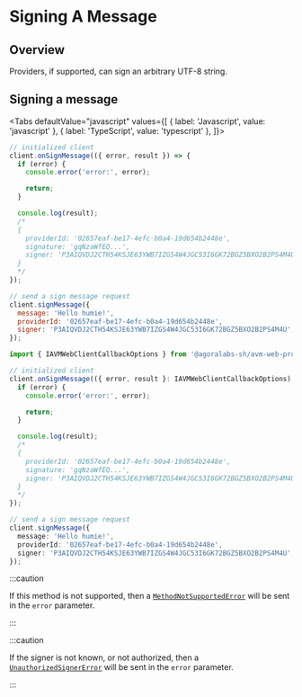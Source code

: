 
# Signing A Message

<TOCInline
  maxHeadingLevel={4}
  toc={toc}
/>

## Overview

Providers, if supported, can sign an arbitrary UTF-8 string.

## Signing a message

<Tabs
  defaultValue="javascript"
  values={[
    { label: 'Javascript', value: 'javascript' },
    { label: 'TypeScript', value: 'typescript' },
  ]}>
  <TabItem value="javascript">

```js
// initialized client
client.onSignMessage(({ error, result }) => {
  if (error) {
    console.error('error:', error);

    return;
  }

  console.log(result);
  /*
  {
    providerId: '02657eaf-be17-4efc-b0a4-19d654b2448e',
    signature: 'gqNzaWfEQ...',
    signer: 'P3AIQVDJ2CTH54KSJE63YWB7IZGS4W4JGC53I6GK72BGZ5BXO2B2PS4M4U',
  }
  */
});

// send a sign message request
client.signMessage({
  message: 'Hello humie!',
  providerId: '02657eaf-be17-4efc-b0a4-19d654b2448e',
  signer: 'P3AIQVDJ2CTH54KSJE63YWB7IZGS4W4JGC53I6GK72BGZ5BXO2B2PS4M4U',
});
```

  </TabItem>
  <TabItem value="typescript">

```typescript
import { IAVMWebClientCallbackOptions } from '@agoralabs-sh/avm-web-provider';

// initialized client
client.onSignMessage(({ error, result }: IAVMWebClientCallbackOptions) => {
  if (error) {
    console.error('error:', error);

    return;
  }

  console.log(result);
  /*
  {
    providerId: '02657eaf-be17-4efc-b0a4-19d654b2448e',
    signature: 'gqNzaWfEQ...',
    signer: 'P3AIQVDJ2CTH54KSJE63YWB7IZGS4W4JGC53I6GK72BGZ5BXO2B2PS4M4U',
  }
  */
});

// send a sign message request
client.signMessage({
  message: 'Hello humie!',
  providerId: '02657eaf-be17-4efc-b0a4-19d654b2448e',
  signer: 'P3AIQVDJ2CTH54KSJE63YWB7IZGS4W4JGC53I6GK72BGZ5BXO2B2PS4M4U',
});
```

  </TabItem>
</Tabs>

:::caution

If this method is not supported, then a [`MethodNotSupportedError`](../../api-reference/errors#methodnotsupportederror) will be sent in the `error` parameter.

:::

:::caution

If the signer is not known, or not authorized, then a [`UnauthorizedSignerError`](../../api-reference/errors#unauthorizedsignererror) will be sent in the `error` parameter.

:::
